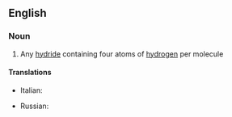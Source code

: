==English==

===Noun===
{{en-noun}}

# {{context|inorganic chemistry|lang=en}} Any [[hydride]] containing four atoms of [[hydrogen]] per molecule

====Translations====
{{trans-top|tetrahydride}}
* Italian: {{t|it|tetraidruro|m}}
{{trans-mid}}
* Russian: {{t|ru|тетрагидри́д|m|sc=Cyrl}}
{{trans-bottom}}